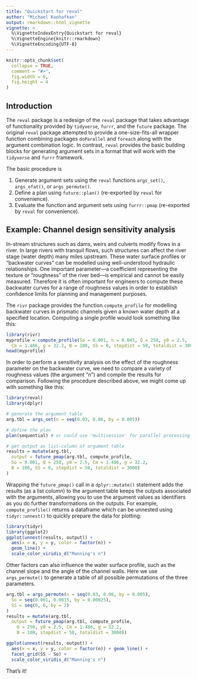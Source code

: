 ```yaml
---
title: "Quickstart for reval"
author: "Michael Koohafkan"
output: rmarkdown::html_vignette
vignette: >
  %\VignetteIndexEntry{Quickstart for reval}
  %\VignetteEngine{knitr::rmarkdown}
  %\VignetteEncoding{UTF-8}
---
```


```r
knitr::opts_chunk$set(
  collapse = TRUE,
  comment = "#>",
  fig.width = 6,
  fig.height = 4
)
```

## Introduction

The `reval` package is a redesign of the `reval` package that
takes advantage of functionality provided by `tidyverse`, 
`furrr`, and the `future` package. The original `reval` package 
attempted to  provide a one-size-fits-all wrapper function 
combining packages `doParallel` and `foreach` along with the 
argument combination logic. In contrast, `reval` provides the 
basic building blocks for generating argument sets in a format 
that will work with the `tidyverse` and `furrr` framework.

The basic procedure is

1) Generate argument sets using the `reval` functions
`args_set()`, `args_ofat()`, or `args_permute()`.
2) Define a plan using `future::plan()` (re-exported by `reval`
for convenience).
3) Evaluate the function and argument sets using `furrr::pmap`
(re-exported by `reval` for convenience).

## Example: Channel design sensitivity analysis

In-stream structures such as dams, weirs and culverts modify flows in 
a river. In large rivers with tranquil flows, such structures can 
affect the river stage (water depth) many miles upstream. These water 
surface profiles or "backwater curves" can be modelled using 
well-understood hydraulic relationships. One important parameter---a 
coefficient representing the texture or "roughness" of the river 
bed---is empirical and cannot be easily measured. Therefore it is 
often important for engineers to compute these backwater curves for a 
range of roughness values in order to establish confidence limits for 
planning and management purposes.

The `rivr` package provides the function `compute_profile` for 
modelling backwater curves in prismatic channels given a known water 
depth at a specified location. Computing a single profile would look 
something like this: 

```r
library(rivr)
myprofile = compute_profile(So = 0.001, n = 0.045, Q = 250, y0 = 2.5, 
  Cm = 1.486, g = 32.2, B = 100, SS = 0, stepdist = 50, totaldist = 3000)
head(myprofile)
```

In order to perform a sensitivity analysis on the effect of the 
roughness parameter on the backwater curve, we need to compare
a variety of roughness values (the argument "n") and compile the 
results for comparison. Following the procedure described above,
we might come up with something like this:

```r
library(reval)
library(dplyr)

# generate the argument table
arg.tbl = args_set(n = seq(0.03, 0.06, by = 0.005))

# define the plan
plan(sequential) # or could use 'multisession' for parallel processing

# get output as list-column of argument table
results = mutate(arg.tbl, 
  output = future_pmap(arg.tbl, compute_profile,
  So = 0.001, Q = 250, y0 = 2.5, Cm = 1.486, g = 32.2,
  B = 100, SS = 0, stepdist = 50, totaldist = 3000)
)
```

Wrapping the `future_pmap()` call in a `dplyr::mutate()` statement adds
the results (as a list column) to the argument table keeps the outputs
associated with the arguments, allowing you to use the argument values
as identifiers as you do further transformations on the outputs. For
example, `compute_profile()` returns a dataframe which can be unnested
using `tidyr::unnest()` to quickly prepare the data for plotting: 

```r
library(tidyr)
library(ggplot2)
ggplot(unnest(results, output)) +
  aes(x = x, y = y, color = factor(n)) +
  geom_line() +
  scale_color_viridis_d("Manning's n")
```

Other factors can also influence the water surface profile, such as the
channel slope and the angle of the channel walls. Here we use
`args_permute()` to generate a table of all possible permutations of
the three parameters.

```r
arg.tbl = args_permute(n = seq(0.03, 0.06, by = 0.005),
  So = seq(0.001, 0.0015, by = 0.00025),
  SS = seq(0, 6, by = 2)
)
results = mutate(arg.tbl, 
  output = future_pmap(arg.tbl, compute_profile,
    Q = 250, y0 = 2.5, Cm = 1.486, g = 32.2,
    B = 100, stepdist = 50, totaldist = 3000))
```

```r
ggplot(unnest(results, output)) + 
  aes(x = x, y = y, color = factor(n)) + geom_line() + 
  facet_grid(SS ~ So) +
  scale_color_viridis_d("Manning's n")
```

That's it!
